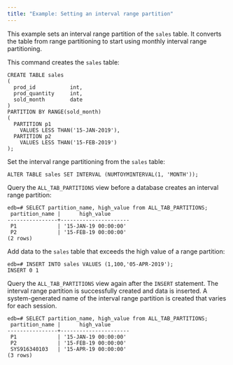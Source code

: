 ```yaml
---
title: "Example: Setting an interval range partition"
---
```


<div id="example_setting_an_interval_range_partition" class="registered_link"></div>

This example sets an interval range partition of the `sales` table. It converts the table from range partitioning to start using monthly interval range partitioning. 

This command creates the `sales` table:

```text
CREATE TABLE sales
(
  prod_id           int,
  prod_quantity     int,
  sold_month        date
)
PARTITION BY RANGE(sold_month)
(
  PARTITION p1
    VALUES LESS THAN('15-JAN-2019'),
  PARTITION p2
    VALUES LESS THAN('15-FEB-2019')
);
```

Set the interval range partitioning from the `sales` table:

```text
ALTER TABLE sales SET INTERVAL (NUMTOYMINTERVAL(1, 'MONTH'));
```

Query the `ALL_TAB_PARTITIONS` view before a database creates an interval range partition:

```text
edb=# SELECT partition_name, high_value from ALL_TAB_PARTITIONS;
 partition_name |      high_value
----------------+----------------------
 P1             | '15-JAN-19 00:00:00'
 P2             | '15-FEB-19 00:00:00'
(2 rows)
```

Add data to the `sales` table that exceeds the high value of a range partition:

```text
edb=# INSERT INTO sales VALUES (1,100,'05-APR-2019');
INSERT 0 1
```

Query the `ALL_TAB_PARTITIONS` view again after the `INSERT` statement. The interval range partition is successfully created and data is inserted. A system-generated name of the interval range partition is created that varies for each session.

```text
edb=# SELECT partition_name, high_value from ALL_TAB_PARTITIONS;
 partition_name |      high_value
----------------+----------------------
 P1             | '15-JAN-19 00:00:00'
 P2             | '15-FEB-19 00:00:00'
 SYS916340103   | '15-APR-19 00:00:00'
(3 rows)
```
